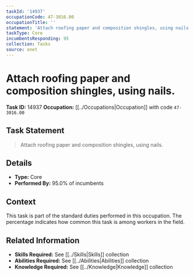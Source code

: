 ```yaml
---
taskId: '14937'
occupationCode: 47-3016.00
occupationTitle: ''
statement: 'Attach roofing paper and composition shingles, using nails.'
taskType: Core
incumbentsResponding: 95
collection: Tasks
source: onet
---
```

# Attach roofing paper and composition shingles, using nails.

**Task ID:** 14937
**Occupation:** [[../Occupations|Occupation]] with code `47-3016.00`

## Task Statement

> Attach roofing paper and composition shingles, using nails.

## Details

- **Type:** Core
- **Performed By:** 95.0% of incumbents

## Context

This task is part of the standard duties performed in this occupation. The percentage indicates how common this task is among workers in the field.

## Related Information

- **Skills Required:** See [[../Skills|Skills]] collection
- **Abilities Required:** See [[../Abilities|Abilities]] collection
- **Knowledge Required:** See [[../Knowledge|Knowledge]] collection
